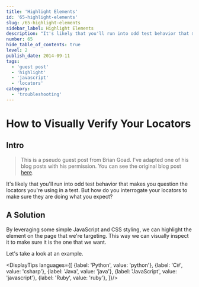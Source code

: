```yaml
---
title: 'Highlight Elements'
id: '65-highlight-elements'
slug: /65-highlight-elements
sidebar_label: Highlight Elements
description: "It's likely that you'll run into odd test behavior that makes you question the locators you're using in a test. But how do you interrogate your locators to make sure they are doing what you expect?"
number: 65
hide_table_of_contents: true
level: 2
publish_date: 2014-09-11
tags:
  - 'guest post'
  - 'highlight'
  - 'javascript'
  - 'locators'
category:
  - 'troubleshooting'
---
```


# How to Visually Verify Your Locators

## Intro

>This is a pseudo guest post from Brian Goad. I've adapted one of his blog posts with his permission. You can
>see the original blog post [here](http://swdandruby.wordpress.com/2013/07/19/did-i-select-the-right-element/).

It's likely that you'll run into odd test behavior that makes you question the locators you're using in a test. But
how do you interrogate your locators to make sure they are doing what you expect?

## A Solution

By leveraging some simple JavaScript and CSS styling, we can highlight the element on the page that we're targeting.
This way we can visually inspect it to make sure it is the one that we want.

Let's take a look at an example.




<DisplayTips languages={[
    {label: 'Python', value: 'python'},
    {label: 'C#', value: 'csharp'},
    {label: 'Java', value: 'java'},
    {label: 'JavaScript', value: 'javascript'},
    {label: 'Ruby', value: 'ruby'},
]}/>



